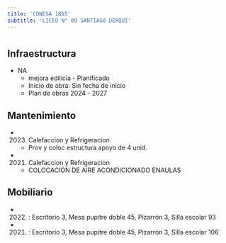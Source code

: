 ```yaml
---
title: 'CONESA 1855'
subtitle: 'LICEO N° 09 SANTIAGO DERQUI'
---
```


#
## Infraestructura

* NA 
    + mejora edilicia - Planificado 
    + Inicio de obra: Sin fecha de inicio 
    + Plan de obras 2024 - 2027 






## Mantenimiento

*  (2023) Calefaccion y Refrigeracion 
    + Prov y coloc estructura apoyo de 4 unid.

*  (2021) Calefaccion y Refrigeracion 
    + COLOCACION DE AIRE ACONDICIONADO ENAULAS





## Mobiliario

*  (2022) : Escritorio 3, Mesa pupitre doble 45, Pizarrón 3, Silla escolar 93 

*  (2021) : Escritorio 3, Mesa pupitre doble 45, Pizarrón 3, Silla escolar 106 



